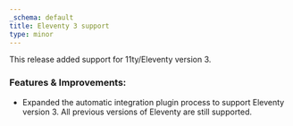 ```yaml
---
_schema: default
title: Eleventy 3 support
type: minor
---
```

This release added support for 11ty/Eleventy version 3.

### Features & Improvements:

* Expanded the automatic integration plugin process to support Eleventy version 3. All previous versions of Eleventy are still supported.
